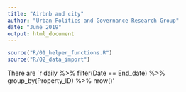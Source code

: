```yaml
---
title: "Airbnb and city"
author: "Urban Politics and Governance Research Group"
date: "June 2019"
output: html_document
---
```


```r
source("R/01_helper_functions.R")
source("R/02_data_import")
```

There are `r daily %>% 
  filter(Date == End_date) %>% 
  group_by(Property_ID) %>% 
  nrow()' 